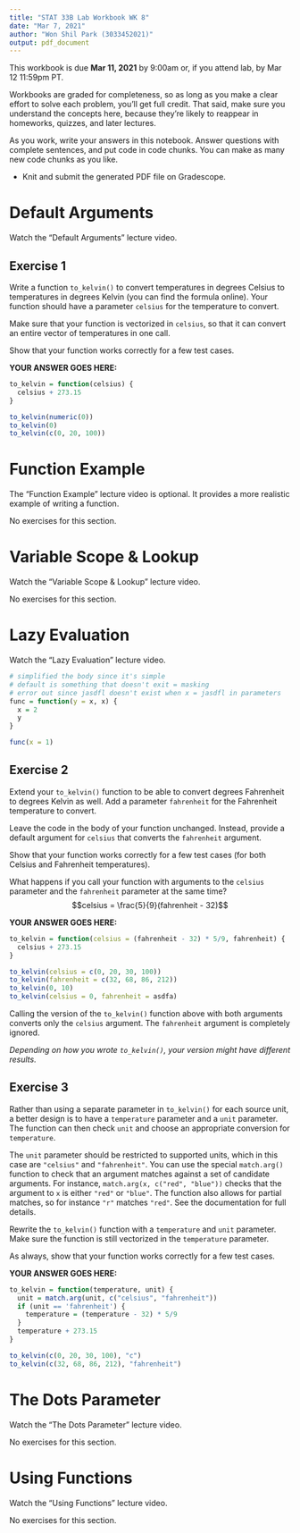 ```yaml
---
title: "STAT 33B Lab Workbook WK 8"
date: "Mar 7, 2021"
author: "Won Shil Park (3033452021)"
output: pdf_document
---
```


This workbook is due __Mar 11, 2021__ by 9:00am or, if you attend lab, by Mar 12 11:59pm PT.


Workbooks are graded for completeness, so as long as you make a clear effort to
solve each problem, you'll get full credit. That said, make sure you understand
the concepts here, because they're likely to reappear in homeworks, quizzes,
and later lectures.

As you work, write your answers in this notebook. Answer questions with
complete sentences, and put code in code chunks. You can make as many new code
chunks as you like.

* Knit and submit the generated PDF file on Gradescope.



Default Arguments
=================

Watch the "Default Arguments" lecture video.


## Exercise 1

Write a function `to_kelvin()` to convert temperatures in degrees Celsius to
temperatures in degrees Kelvin (you can find the formula online). Your function
should have a parameter `celsius` for the temperature to convert.

Make sure that your function is vectorized in `celsius`, so that it can convert
an entire vector of temperatures in one call.

Show that your function works correctly for a few test cases.

**YOUR ANSWER GOES HERE:**


```r
to_kelvin = function(celsius) {
  celsius + 273.15
}

to_kelvin(numeric(0))
to_kelvin(0)
to_kelvin(c(0, 20, 100))
```



Function Example
================

The "Function Example" lecture video is optional. It provides a more realistic
example of writing a function.

No exercises for this section.



Variable Scope & Lookup
=======================

Watch the "Variable Scope & Lookup" lecture video.

No exercises for this section.



Lazy Evaluation
===============

Watch the "Lazy Evaluation" lecture video.

```r
# simplified the body since it's simple
# default is something that doesn't exit = masking
# error out since jasdfl doesn't exist when x = jasdfl in parameters
func = function(y = x, x) {
  x = 2
  y
}

func(x = 1)
```

## Exercise 2

Extend your `to_kelvin()` function to be able to convert degrees Fahrenheit to
degrees Kelvin as well. Add a parameter `fahrenheit` for the Fahrenheit
temperature to convert.

Leave the code in the body of your function unchanged. Instead, provide a
default argument for `celsius` that converts the `fahrenheit` argument.

Show that your function works correctly for a few test cases (for both Celsius
and Fahrenheit temperatures).

What happens if you call your function with arguments to the `celsius`
parameter and the `fahrenheit` parameter at the same time?
$$celsius = \frac{5}{9}(fahrenheit - 32)$$

**YOUR ANSWER GOES HERE:**

```r
to_kelvin = function(celsius = (fahrenheit - 32) * 5/9, fahrenheit) {
  celsius + 273.15
}

to_kelvin(celsius = c(0, 20, 30, 100))
to_kelvin(fahrenheit = c(32, 68, 86, 212))
to_kelvin(0, 10)
to_kelvin(celsius = 0, fahrenheit = asdfa)
```

Calling the version of the `to_kelvin()` function above with both arguments
converts only the `celsius` argument. The `fahrenheit` argument is completely
ignored.

_Depending on how you wrote `to_kelvin()`, your version might have different
results._



## Exercise 3

Rather than using a separate parameter in `to_kelvin()` for each source unit, a
better design is to have a `temperature` parameter and a `unit` parameter. The
function can then check `unit` and choose an appropriate conversion for
`temperature`.

The `unit` parameter should be restricted to supported units, which in this
case are `"celsius"` and `"fahrenheit"`. You can use the special `match.arg()`
function to check that an argument matches against a set of candidate
arguments. For instance, `match.arg(x, c("red", "blue"))` checks that the
argument to `x` is either `"red"` or `"blue"`. The function also allows for
partial matches, so for instance `"r"` matches `"red"`. See the documentation
for full details.

Rewrite the `to_kelvin()` function with a `temperature` and `unit` parameter.
Make sure the function is still vectorized in the `temperature` parameter.

As always, show that your function works correctly for a few test cases.

**YOUR ANSWER GOES HERE:**


```r
to_kelvin = function(temperature, unit) {
  unit = match.arg(unit, c("celsius", "fahrenheit"))
  if (unit == 'fahrenheit') {
    temperature = (temperature - 32) * 5/9
  }
  temperature + 273.15
}

to_kelvin(c(0, 20, 30, 100), "c")
to_kelvin(c(32, 68, 86, 212), "fahrenheit")
```



The Dots Parameter
==================

Watch the "The Dots Parameter" lecture video.

No exercises for this section.


Using Functions
===============

Watch the "Using Functions" lecture video.

No exercises for this section.
